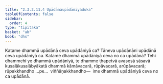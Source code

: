 ```yaml
---
title: "2.3.2.11.4 Upādānaupādāniyaduka"
tableOfContents: false
sidebar:
  order: 4
type: "tipitaka"
basket: "ab"
book: "dhs"
---
```



<DynamicBreadcrumb />

<Division number="1229" book="dhs">

<Paragraph number="1926" book="dhs">
Katame dhammā upādānā ceva upādāniyā ca? Tāneva upādānāni upādānā ceva upādāniyā ca.
</Paragraph>

</Division>
<Division number="1230" book="dhs">

<Paragraph number="1927" book="dhs">
Katame dhammā upādāniyā ceva no ca upādānā? Tehi dhammehi ye dhammā upādāniyā, te dhamme ṭhapetvā avasesā sāsavā kusalākusalābyākatā dhammā kāmāvacarā, rūpāvacarā, arūpāvacarā; rūpakkhandho …pe…  viññāṇakkhandho—  ime dhammā upādāniyā ceva no ca upādānā.
</Paragraph>
</Division>